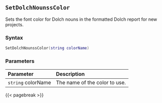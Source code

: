 ## `SetDolchNounssColor`

Sets the font color for Dolch nouns in the formatted Dolch report for new projects.

### Syntax {-}

``` .lua
SetDolchNounssColor(string colorName)
```

### Parameters {-}

**Parameter** | **Description**
| :-- | :-- |
|`string` colorName | The name of the color to use. |

{{< pagebreak >}}